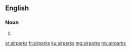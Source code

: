 ==English==

===Noun===
{{head|en|noun plural form}}

# {{plural of|airpark|lang=en}}

[[ar:airparks]]
[[fr:airparks]]
[[ku:airparks]]
[[mg:airparks]]
[[my:airparks]]